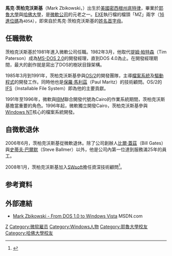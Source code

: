 '''馬克·茨柏克沃斯基'''（Mark Zbikowski，{{bd|1956年|3月21日|catIdx=Z}}）出生於[[美國|美國]][[密西根州|密西根州]][[底特律|底特律]]，畢業於[[耶魯大學|耶魯大學]]與[[哈佛大學|哈佛大學]]，是[[微軟公司|微軟公司]]的元老之一。[[EXE|EXE]]執行檔的檔頭「MZ」兩字（[[16進位|16進位碼]]為<code>4D5A</code>），即來自於馬克·茨柏克沃斯基的[[姓名|姓名]][[首字母|首字母]]。

==任職微軟==
茨柏克沃斯基於1981年進入微軟公司任職。1982年3月，他取代[[提姆·帕特森|提姆·帕特森]]（Tim Paterson）成為[[MS-DOS|MS-DOS 2.0]]的開發經理，直到DOS 4.0為止。在開發經理期間，最大的創作就是寫出了DOS的樹狀目錄架構。

1985年3月到1991年，茨柏克沃斯基參與[[OS/2|OS/2]]的開發團隊，主導[[檔案系統|檔案系統]]及[[驅動程式|驅動程式]]的開發工作。同時他也是[[保羅·馬利茲|保羅·馬利茲]]（Paul Maritz）的技術顧問。OS/2的[[IFS|IFS]]（Installable File System）即為他的主要貢獻。

1991年至1996年，微軟與[[IBM|IBM]]聯合開發代號為Cairo的作業系統期間，茨柏克沃斯基擔當重要的角色。1996年起，微軟獨立開發Cairo，茨柏克沃斯基參與[[Windows_NT|Windows NT]]核心的檔案系統開發。

==自微軟退休==
2006年6月，茨柏克沃斯基從微軟退休。除了公司創辦人[[比爾·蓋茲|比爾·蓋茲]]（Bill Gates）與[[史蒂夫·巴爾默|史蒂夫·巴爾默]]（Steve Ballmer）以外，他是公司內第一位達到服務滿25年的員工。

2008年1月，茨柏克沃斯基加入[[SWsoft|SWsoft]]擔任資深技術顧問<ref>{{Cite web |url=http://www.swsoft.com/en/news/id,15797 |title=存档副本 |access-date=2008-05-16 |archive-url=https://web.archive.org/web/20080119121746/http://www.swsoft.com/en/news/id,15797 |archive-date=2008-01-19 |dead-url=yes }}</ref>。

==参考資料==
<div class="references-small">
<references />
</div>

== 外部連結 ==
* [http://channel9.msdn.com/Showpost.aspx?postid=193997 Mark Zbikowski - From DOS 1.0 to Windows Vista] {{Wayback|url=http://channel9.msdn.com/Showpost.aspx?postid=193997 |date=20060524224412 }} MSDN.com
{{DEFAULTSORT:Zbikowski,Mark}}
[[Category:美国程序员|Z]]
[[Category:微软雇员|Category:微软雇员]]
[[Category:Windows人物|Category:Windows人物]]
[[Category:耶魯大學校友|Category:耶魯大學校友]]
[[Category:哈佛大學校友|Category:哈佛大學校友]]